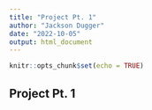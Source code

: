 ```yaml
---
title: "Project Pt. 1"
author: "Jackson Dugger"
date: "2022-10-05"
output: html_document
---
```


```r
knitr::opts_chunk$set(echo = TRUE)
```

## Project Pt. 1